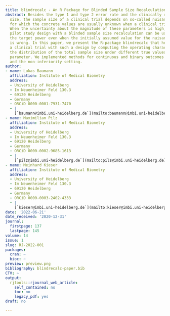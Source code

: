 ```yaml
---
title: blindrecalc - An R Package for Blinded Sample Size Recalculation
abstract: Besides the type 1 and type 2 error rate and the clinically relevant effect
  size, the sample size of a clinical trial depends on so-called nuisance parameters
  for which the concrete values are usually unknown when a clinical trial is planned.
  When the uncertainty about the magnitude of these parameters is high, an internal
  pilot study design with a blinded sample size recalculation can be used to achieve
  the target power even when the initially assumed value for the nuisance parameter
  is wrong. In this paper, we present the R-package blindrecalc that helps with planning
  a clinical trial with such a design by computing the operating characteristics and
  the distribution of the total sample size under different true values of the nuisance
  parameter. We implemented methods for continuous and binary outcomes in the superiority
  and the non-inferiority setting.
author:
- name: Lukas Baumann
  affiliation: Institute of Medical Biometry
  address:
  - University of Heidelberg
  - Im Neuenheimer Feld 130.3
  - 69120 Heidelberg
  - Germany
  - ORCiD 0000-0001-7931-7470
  - |
    [`baumann@imbi.uni-heidelberg.de`](mailto:baumann@imbi.uni-heidelberg.de)
- name: Maximilian Pilz
  affiliation: Institute of Medical Biometry
  address:
  - University of Heidelberg
  - Im Neuenheimer Feld 130.3
  - 69120 Heidelberg
  - Germany
  - ORCiD 0000-0002-9685-1613
  - |
    [`pilz@imbi.uni-heidelberg.de`](mailto:pilz@imbi.uni-heidelberg.de)
- name: Meinhard Kieser
  affiliation: Institute of Medical Biometry
  address:
  - University of Heidelberg
  - Im Neuenheimer Feld 130.3
  - 69120 Heidelberg
  - Germany
  - ORCiD 0000-0003-2402-4333
  - |
    [`kieser@imbi.uni-heidelberg.de`](mailto:kieser@imbi.uni-heidelberg.de)
date: '2022-06-21'
date_received: '2020-12-31'
journal:
  firstpage: 137
  lastpage: 145
volume: 14
issue: 1
slug: RJ-2022-001
packages:
  cran: ~
  bioc: ~
preview: preview.png
bibliography: blindrecalc-paper.bib
CTV: ~
output:
  rjtools::rjournal_web_article:
    self_contained: no
    toc: no
    legacy_pdf: yes
draft: no

---
```

